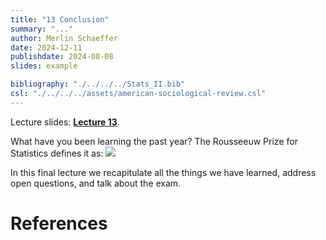 ```yaml
---
title: "13 Conclusion"
summary: "..."
author: Merlin Schaeffer
date: 2024-12-11
publishdate: 2024-08-08
slides: example

bibliography: "./../../../Stats_II.bib"
csl: "./../../../assets/american-sociological-review.csl"
---
```


 Lecture slides: [**Lecture 13**](/Lectures/14-Conclusion/14-Concl.html).

<!-- Reading: **@angrist_mastering_2014[Ch. 4 Regression discontinuity Designs]**. -->

What have you been learning the past year? The Rousseeuw Prize for Statistics defines it as:
![](https://discourse.datamethods.org/uploads/default/original/2X/1/19805845382993f6acfeae23272da8a84b5a66ec.png)


In this final lecture we recapitulate all the things we have learned, address open questions, and talk about the exam.

# References
